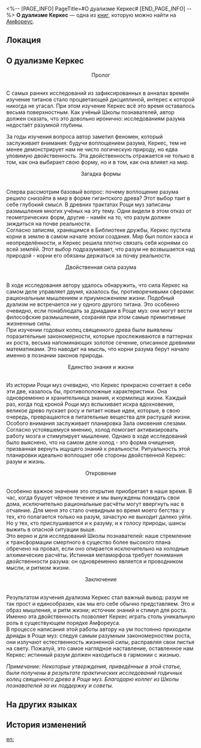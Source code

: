 <%-- [PAGE_INFO]
PageTitle=#О дуализме Керкес#
[END_PAGE_INFO] --%>
{{Дополнить}}
{{Книга Инфобокс
|id           = 483
|partIds      = 190796
|Название     = 
|Изображение  = Предмет Книга Амфореус 2.png
|Мир          = Амфореус
|Томов        = 1
|Автор        = <!--нужно добавить-->
|Описание     = Труд некоего учёного Школы познавателей, опровергающий прежние представления Рощи о Керкес.
|Том1         = {{tx}}
|Источник1    = {{tx|Отсутствует источник}}
|Персонажи    = 
|Фракции      = 
}}
'''О дуализме Керкес''' — одна из [[Книги|книг]], которую можно найти на [[Амфореус]].

==Локация==
{{Отметка карты|<!--название карты-->|<!--id отметки-->}}

==О дуализме Керкес==
<div align="center">Пролог</div><br />С самых ранних исследований из зафиксированных в анналах времён изучение титанов стало процветающей дисциплиной, интерес к которой никогда не угасал. При этом изучение Керкес всё это время оставалось весьма поверхностным. Как учёный Школы познавателей, автор должен сказать, что это довольно иронично: исследованиям разума недостаёт разумной глубины.

За годы изучения вопроса автор заметил феномен, который заслуживает внимания: будучи воплощением разума, Керкес, тем не менее демонстрирует нам не чисто логическую природу, но едва уловимую двойственность. Эта двойственность отражается не только в том, как она выбирает свою форму, но и в том, как она влияет на мир.

<div align="center">Загадка формы</div><br />Сперва рассмотрим базовый вопрос: почему воплощение разума решило снизойти в мир в форме гигантского древа? Этот выбор таит в себе глубокий смысл. В древних трактатах Рощи муз записаны размышления многих учёных на эту тему. Одни видели в этом отказ от геометрических форм, другие - намёк на то, что разум должен зиждиться на почве реальности.<br />
Согласно записям, хранящимся в Библиотеке дружбы, Керкес пустила корни в землю в самом начале эпохи создания. Мир был полон хаоса и неопределённости, и Керкес решила плотно связать себя корнями со всей землёй. Этот выбор подразумевает, что разум не возвышается над природой - корни его обязаны держаться за почву реальности.

<div align="center">Двойственная сила разума</div><br />В ходе исследования автору удалось обнаружить, что сила Керкес на самом деле управляет двумя, казалось бы, противоречивыми сферами: рациональным мышлением и приумножением жизни. Подобный дуализм не встречается ни у одного другого титана. Это особенно очевидно, если понаблюдать за дриадами в Роще муз: они могут вести философские размышления, сохраняя при этом самые примитивные жизненные силы.<br />
При изучении годовых колец священного древа были выявлены поразительные закономерности, которые прослеживаются в паттернах их роста, весьма напоминающих золотое сечение, описанное древними математиками. Это наводит на мысль, что корни разума берут начало именно в познании законов природы.

<div align="center">Единство знания и жизни</div><br />Из истории Рощи муз очевидно, что Керкес прекрасно сочетает в себе эти две, казалось бы, противоположные характеристики. Она одновременно и хранительница знания, и кормилица жизни. Каждый раз, когда под кроной Рощи муз вспыхивает искра вдохновения, великое древо пускает росу и питает новые идеи, которые, в свою очередь, превращаются в питательные вещества для растущей жизни.<br />
Особого внимания заслуживает планировка Зала омовения слезами. Согласно устоявшемуся мнению, холод помогает активизировать работу мозга и стимулирует мышление. Однако в ходе исследований было выяснено, что на самом деле холод - это форма очищения, призванная вернуть ищущего знаний к реальности. Ритуальность этой планировки идеально воплощает обе стороны двойственной Керкес: разум и жизнь.

<div align="center">Откровение</div><br />Особенно важное значение это открытие приобретает в наше время. В час, когда бушует чёрное течение и мы вынуждены покидать свои дома, исключительно рациональные расчёты могут ввергнуть нас в отчаяние. Для меня это стало очевидным во время моего бегства: у тех, кто полагается только на разум, зачастую не выходит далеко уйти. Но у тех, кто прислушивается и к разуму, и к голосу природы, шансы выжить в опасной ситуации выше.<br />
Это верно и для исследований Школы познавателей: наше стремление к трансформации смертного в существо более высокого плана обречено на провал, если оно опирается исключительно на холодные алхимические расчёты. Истинная метаморфоза требует понимания двойственности разума: он одновременно является и проводником мысли, и ритмом жизни.

<div align="center">Заключение</div><br />Результатом изучения дуализма Керкес стал важный вывод: разум не так прост и единообразен, как мы его себе обычно представляем. Это и образ мышления, и ритм жизни; источник знаний и стимул для роста. Именно эта двойственность позволяет Керкес играть столь уникальную роль в существующем порядке Амфореуса.<br />
В процессе написания этой работы автору на ум постоянно приходили дриады в Роще муз: следуя самым разумным закономерностям роста, они излучают естественность жизненной силы, расправляя свои листья на свету. Пожалуй, это самое наглядное наставление, оставленное нам Керкес: истинный разум должен находиться в гармонии с жизнью.

''Примечание: Некоторые утверждения, приведённые в этой статье, были получены в результате практических исследований годичных колец священного древа в Роще муз. Благодарю коллег из Школы познавателей за их поддержку и советы.''

==На других языках==
{{На других языках
|en   = On the Duality of Cerces
|zhs  = 论瑟希斯的双重性
|zht  = 論瑟希斯的雙重性
|ja   = サーシスの二元性について
|ko   = 세르세스의 이중성에 대하여
|es   = Sobre la dualidad de Cerces
|fr   = La dualité de Cercès
|ru   = О дуализме Керкес
|th   = ว่าด้วยทวิลักษณ์ของ Cerces
|vi   = Bàn Về Tính Hai Mặt Của Cerces
|de   = Über die Dualität von Cerces
|id   = Teori Dualitas Cerces
|pt   = Na Dualidade de Cerces
}}

==История изменений==
{{История изменений|3.5}}

[[en:]]